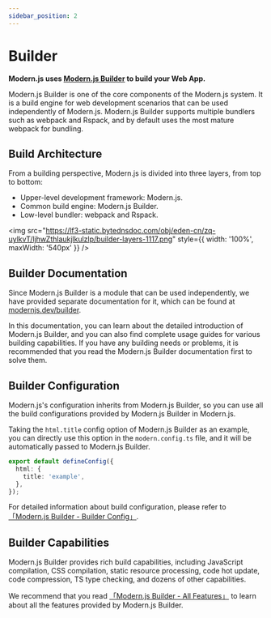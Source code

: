 ```yaml
---
sidebar_position: 2
---
```


# Builder

**Modern.js uses [Modern.js Builder](https://modernjs.dev/builder/en) to build your Web App.**

Modern.js Builder is one of the core components of the Modern.js system. It is a build engine for web development scenarios that can be used independently of Modern.js. Modern.js Builder supports multiple bundlers such as webpack and Rspack, and by default uses the most mature webpack for bundling.

## Build Architecture

From a building perspective, Modern.js is divided into three layers, from top to bottom:

- Upper-level development framework: Modern.js.
- Common build engine: Modern.js Builder.
- Low-level bundler: webpack and Rspack.

<img src="https://lf3-static.bytednsdoc.com/obj/eden-cn/zq-uylkvT/ljhwZthlaukjlkulzlp/builder-layers-1117.png" style={{ width: '100%', maxWidth: '540px' }} />

## Builder Documentation

Since Modern.js Builder is a module that can be used independently, we have provided separate documentation for it, which can be found at [modernjs.dev/builder](https://modernjs.dev/builder/en).

In this documentation, you can learn about the detailed introduction of Modern.js Builder, and you can also find complete usage guides for various building capabilities. If you have any building needs or problems, it is recommended that you read the Modern.js Builder documentation first to solve them.

## Builder Configuration

Modern.js's configuration inherits from Modern.js Builder, so you can use all the build configurations provided by Modern.js Builder in Modern.js.

Taking the `html.title` config option of Modern.js Builder as an example, you can directly use this option in the `modern.config.ts` file, and it will be automatically passed to Modern.js Builder.

```ts title="modern.config.js"
export default defineConfig({
  html: {
    title: 'example',
  },
});
```

For detailed information about build configuration, please refer to [「Modern.js Builder - Builder Config」](https://modernjs.dev/builder/en/guide/basic/builder-config.html).

## Builder Capabilities

Modern.js Builder provides rich build capabilities, including JavaScript compilation, CSS compilation, static resource processing, code hot update, code compression, TS type checking, and dozens of other capabilities.

We recommend that you read [「Modern.js Builder - All Features」](https://modernjs.dev/builder/en/guide/features.html) to learn about all the features provided by Modern.js Builder.
